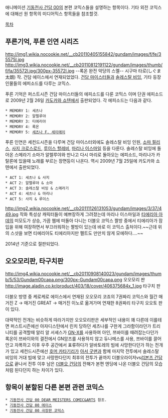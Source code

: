 애니메이션 [[기동전사 건담 00]]의 본편 코믹스들을 설명하는 항목이다. 기타 외전 코믹스에 대해선 원 항목의 미디어믹스 항목들을 참조할것.

[[목차]]
== 푸른기억, 푸른 인연 시리즈 ==
http://img1.wikia.nocookie.net/__cb20110405155842/gundam/images/f/fe/35575l.jpg 
http://img3.wikia.nocookie.net/__cb20110812191122/gundam/images/thumb/f/fa/35572l.jpg/300px-35572l.jpg
--록온 완전 악당의 스멜--
시구마 타로(しぐま太朗) 작. 건담 에이스에서 연재되었었다. [[건담 마이스터]]들과 [[솔레스탈 비잉]], 기타 등장인물들의 에피소드를 다루는 코믹스. 

푸른 기억은 퍼스트시즌 건담 마이스터들의 에피소드를 다룬 코믹스 이며 단권 에피소드로 2009년 2월 26일 [[카도카와 쇼텐]]에서 출판되었다. 각 에피소드는 다음과 같다.

 * MEMORY 1: 세츠나
 * MEMORY 2: 알렐루야
 * MEMORY 3: 티에리아
 * MEMORY 4: 록온
 * MEMORY 5: [[세츠나 F. 세이에이]] 

푸른 인연은 세컨드시즌을 다루며 건담 마이스터외에도 솔레스탈 비잉 인원, [[소마 필리스]], [[사지 크로스로드]], [[루이스 할레비]], [[마리나 이스마일]] 등을 다룬다. 솔레스탈 비잉에 돌아온 스메라기 소마가 알렐루야와 만나고 다시 마리로 돌아오는 에피소드, 마리나가 카탈론에 있을때 노래를 부르는 장면등이 나온다. 역시 2009년 7월 25일에 카도카와 쇼텐에서 출판되었다.  

 * ACT 1: 세츠나 & 사지
 * ACT 2: 알렐루야 & 소마
 * ACT 3: 솔레스탈 비잉 & 스메라기
 * ACT 4: 세츠나 & 마리나 
 * ACT 5: 사지 & 루이스 

http://img2.wikia.nocookie.net/__cb20111126131053/gundam/images/3/37/449.jpg
작화 특성상 캐릭터들이 예쁘장하게 그려졌는데 마리나 이스마일과 [[티에리아 아데]]의 미모도가 상승, 가끔 웹에 떠돌아 다니는 더블오 코믹스 짤방 중에서 티에리아가 잠입을 위해 여장하면서 부끄러워하는 짤방이 있는데 바로 이 코믹스 출처이다.~~근데 위의 스샷을 보면 티에리아도 티에리아지만 펠트도 만만치 않게 모에하다....~~

2014년 기준으로 절판되었다.

== 오오모리판, 타구치판 ==
http://img4.wikia.nocookie.net/__cb20110908140023/gundam/images/thumb/5/53/Gundam00capa.png/300px-Gundam00capa.png
오오모리 판
http://image.aladin.co.kr/product/403/18/cover/406375684x_1.jpg
타구치 판

더블오 방영 중 케로케로 에이스에서 연재된 오오모리 코죠의 7권짜리 코믹스와 월간 매거진 Z → 매거진 GREAT → 매거진 이노로 옮겨가며 연재한 8권짜리 타구치 오오토 판이 있다. 

대략적인 전개는 비슷하게 따라가지만 오오모리판은 세부적인 내용이 꽤 다른데 이를테면 퍼스트시즌에선 아자디스탄에서 린치 당하던 세츠나를 구한게 그라함이라던가 트리니티를 공격할때 알리 알 서셰스가 [[GN-X]]를 사용하여 아인, 쯔바이를 때려잡는다던가 록온이 쯔바이와의 결전에서 GN암즈를 사용하지 않고 듀나메스를 사용, 쯔바이를 끌어 안고 자폭하고 이후 우주 공간에서 표류하다가 알바토레의 빔에 사망한다던가 하는 전개가 있고 세컨드시즌에선 [[호머 카타기리]]가 [[아서 굿맨]]과 함께 마지막 전투에서 솔레스탈 비잉의 거대 빔에 맞고 사망한다던지 최후의 전투가 끝까지 더블오라이저vs[[리본즈 건담]]으로 끝나서 전투 이후 남은 [[더블오 건담]]의 잔해가 본편 엔딩에 나온 더블오 건담의 모습처럼 된다던지 하는 차이가 있다. 

== 항목이 분할된 다른 본편 관련 코믹스 ==
 * [[기동전사 건담 00 DEAR MEISTERS COMIC&ARTS]] 참조.
 * [[기동전사 건담 00 에이스]]
 * [[기동전사 건담 00 극장판 코믹스]]
